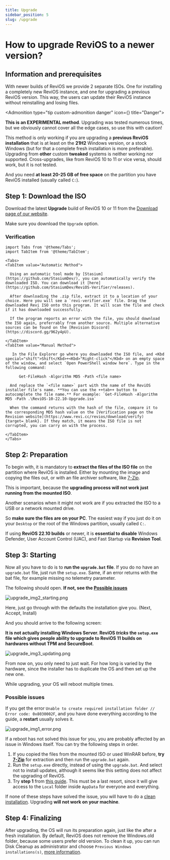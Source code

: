 ```yaml
---
title: Upgrade
sidebar_position: 5
slug: /upgrade
---
```



# How to upgrade ReviOS to a newer version?

## Information and prerequisites

With newer builds of ReviOS we provide 2 separate ISOs. One for installing a completely new ReviOS instance, and one for upgrading a previous ReviOS version. This way, the users can update their ReviOS instance without reinstalling and losing files.

<Admonition type="tip custom-admonition danger" icon={<i class="fa-solid fa-hexagon-exclamation fa-lg"></i>} title="Danger">
  <p>
  <b>This is an EXPERIMENTAL method</b>. Upgrading was tested numerous times, but we obviously cannot cover all the edge cases, so use this with caution!
  </p>
</Admonition>

This method is only working if you are upgrading a **previous ReviOS installation** that is at least on the **21H2** Windows version, or a stock Windows (but for that a complete fresh installation is more preferable). Upgrading from **other** custom **tweaked** systems is neither working nor supported. Cross-upgrades, like from ReviOS 10 to 11 or vice versa, should work, but it is not tested. 

And you need **at least 20-25 GB of free space** on the partition you have ReviOS installed (usually called `C:`).

## Step 1: Download the ISO

Download the latest **Upgrade** build of ReviOS 10 or 11 from the [Download page of our website](/downloads).

Make sure you download the `Upgrade` option.

### Verification

```mdx-code-block
import Tabs from '@theme/Tabs';
import TabItem from '@theme/TabItem';

<Tabs>
<TabItem value="Automatic Method">

  Using an automatic tool made by [Stasium](https://github.com/StasiumDev/), you can automatically verify the downloaded ISO. You can download it [here](https://github.com/StasiumDev/ReviOS-Verifier/releases). 

  After downloading the .zip file, extract it to a location of your choice. Here you will see a `revi-verifier.exe` file. Drag the downloaded Revi ISO onto this program. It will scan the file and check if it has downloaded successfully. 

  If the program reports an error with the file, you should download the ISO again, preferrably from another source. Multiple alternative sources can be found on the [Revision Discord](https://discord.gg/962y4pU).

</TabItem>
<TabItem value="Manual Method">

   In the File Explorer go where you downloaded the ISO file, and <Kbd special="shift">Shift</Kbd>+<Kbd>"Right-click"</Kbd> on an empty space of the window, and select `Open PowerShell window here`. Type in the following command:

      Get-FileHash -Algorithm MD5 -Path <file name>    

  And replace the `<file name>` part with the name of the ReviOS installer file's name. **You can use the ++tab++ button to autocomplete the file name.** For example: `Get-FileHash -Algorithm MD5 -Path .\ReviOS-10-22.10-Upgrade.iso`

  When the command returns with the hash of the file, compare it to the corresponding MD5 hash value on the [Verification page on the Revision website](https://www.revi.cc/revios/download/verify){target=_blank}. If they match, it means the ISO file is not corrupted, you can carry on with the process.

</TabItem>
</Tabs>
```



## Step 2: Preparation

To begin with, it is mandatory to **extract the files of the ISO file** on the partition where ReviOS is installed. Either by mounting the image and copying the files out, or with an file archiver software, like [7-Zip](https://www.7-zip.org/). 

This is important, because the **upgrading process will not work just running from the mounted ISO**. 

Another scenarios when it might not work are if you extracted the ISO to a USB or a network mounted drive.

So **make sure the files are on your PC**. The easiest way if you just do it on your `Desktop` or the root of the Windows partition, usually called `C:`.

If using **ReviOS 22.10 builds** or newer, it is **essential to disable** Windows Defender, User Account Control (UAC), and Fast Startup via **Revision Tool**.

## Step 3: Starting

Now all you have to do is to **run the `upgrade.bat` file**. If you do no have an `upgrade.bat` file, just run the `setup.exe`. Same, if an error returns with the bat file, for example missing no telemetry parameter.

The following should open. **If not, see the [Possible issues](#possible-issues)**

![upgrade_img2_starting.png](./img/upgrade/upgrade_img2_starting.png)

Here, just go through with the defaults the installation give you. (Next, Accept, Install)

And you should arrive to the following screen:

**It is not actually installing **Windows Server**. ReviOS *tricks* the `setup.exe` file which gives people ability to upgrade to ReviOS 11 builds on hardwares without TPM and SecureBoot**.

![upgrade_img3_updating.png](./img/upgrade/upgrade_img3_updating.png)

From now on, you only need to just wait. For how long is varied by the hardware, since the installer has to duplicate the OS and then set up the new one.

While upgrading, your OS will reboot multiple times.

### Possible issues

If you get the error `Unable to create required installation folder // Error code: 0x8030002F`, and you have done everything according to the guide, a **restart** usually solves it.

![upgrade_img1_error.png](./img/upgrade/upgrade_img1_error.png)

If a reboot has not solved this issue for you, you are probably affected by an issue in Windows itself. You can try the following steps in order.

1. If you copied the files from the mounted ISO or used WinRAR before, **try [7-Zip](https://www.7-zip.org/)** for extraction and then run the `upgrade.bat` again.
2. Run the `setup.exe` directly, instead of using the `upgrade.bat`. And select not to install updates, although it seems like this setting does not affect the upgrading of ReviOS.
3. Try **step 1** from [this guide](https://windowsreport.com/unable-create-required-installation-folder/#1). This must be a last resort, since it will give access to the `Local` folder inside `AppData` for everyone and everything.

If none of these steps have solved the issue, you will have to do a [clean installation](/faq/install). Upgrading **will not work on your machine**.

## Step 4: Finalizing

After upgrading, the OS will run its preparation again, just like the after a fresh installation. By default, ReviOS does not remove the Windows.old folder, because some users prefer old version. To clean it up, you can run Disk Cleanup as administrator and choose `Previous Windows installations(s)`, [more information](https://www.thewindowsclub.com/remove-previous-windows-installations).





